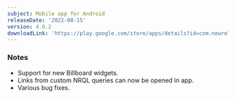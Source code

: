 ```yaml
---
subject: Mobile app for Android
releaseDate: '2022-08-15'
version: 4.6.2
downloadLink: 'https://play.google.com/store/apps/details?id=com.newrelic.rpm'
---
```


### Notes

* Support for new Billboard widgets.
* Links from custom NRQL queries can now be opened in app.
* Various bug fixes.
